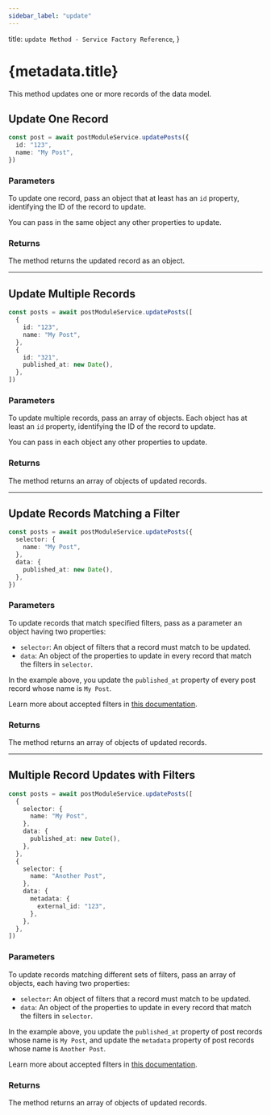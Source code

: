 ```yaml
---
sidebar_label: "update"
---
```


  title: `update Method - Service Factory Reference`,
}

# {metadata.title}

This method updates one or more records of the data model.

## Update One Record

```ts
const post = await postModuleService.updatePosts({
  id: "123",
  name: "My Post",
})
```

### Parameters

To update one record, pass an object that at least has an `id` property, identifying the ID of the record to update.

You can pass in the same object any other properties to update.

### Returns

The method returns the updated record as an object.

---

## Update Multiple Records

```ts
const posts = await postModuleService.updatePosts([
  {
    id: "123",
    name: "My Post",
  },
  {
    id: "321",
    published_at: new Date(),
  },
])
```

### Parameters

To update multiple records, pass an array of objects. Each object has at least an `id` property, identifying the ID of the record to update.

You can pass in each object any other properties to update.

### Returns

The method returns an array of objects of updated records.

---

## Update Records Matching a Filter

```ts
const posts = await postModuleService.updatePosts({
  selector: {
    name: "My Post",
  },
  data: {
    published_at: new Date(),
  },
})
```

### Parameters

To update records that match specified filters, pass as a parameter an object having two properties:

- `selector`: An object of filters that a record must match to be updated.
- `data`: An object of the properties to update in every record that match the filters in `selector`.

In the example above, you update the `published_at` property of every post record whose name is `My Post`.

<Note>

Learn more about accepted filters in [this documentation](../../tips/filtering/page.mdx).

</Note>

### Returns

The method returns an array of objects of updated records.

---

## Multiple Record Updates with Filters

```ts
const posts = await postModuleService.updatePosts([
  {
    selector: {
      name: "My Post",
    },
    data: {
      published_at: new Date(),
    },
  },
  {
    selector: {
      name: "Another Post",
    },
    data: {
      metadata: {
        external_id: "123",
      },
    },
  },
])
```

### Parameters

To update records matching different sets of filters, pass an array of objects, each having two properties:

- `selector`: An object of filters that a record must match to be updated.
- `data`: An object of the properties to update in every record that match the filters in `selector`.

In the example above, you update the `published_at` property of post records whose name is `My Post`, and update the `metadata` property of post records whose name is `Another Post`.

<Note>

Learn more about accepted filters in [this documentation](../../tips/filtering/page.mdx).

</Note>

### Returns

The method returns an array of objects of updated records.
